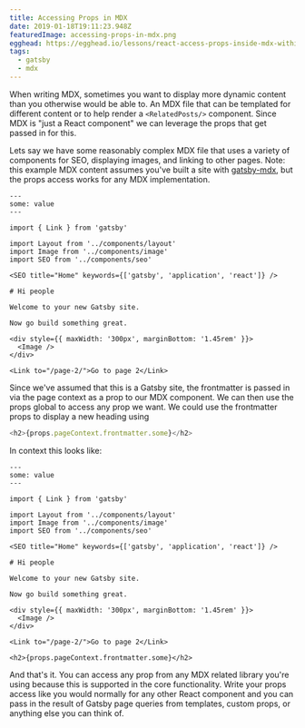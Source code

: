 ```yaml
---
title: Accessing Props in MDX
date: 2019-01-18T19:11:23.948Z
featuredImage: accessing-props-in-mdx.png
egghead: https://egghead.io/lessons/react-access-props-inside-mdx-within-a-gatsby-application/embed
tags:
  - gatsby
  - mdx
---
```

When writing MDX, sometimes you want to display more dynamic content than you otherwise would be able to. An MDX file that can be templated for different content or to help render a `<RelatedPosts/>` component. Since MDX is "just a React component" we can leverage the props that get passed in for this.

Lets say we have some reasonably complex MDX file that uses a variety of components for SEO, displaying images, and linking to other pages. Note: this example MDX content assumes you've built a site with [gatsby-mdx](https://github.com/ChristopherBiscardi/gatsby-mdx), but the props access works for any MDX implementation.

```mdx
---
some: value
---

import { Link } from 'gatsby'

import Layout from '../components/layout'
import Image from '../components/image'
import SEO from '../components/seo'

<SEO title="Home" keywords={['gatsby', 'application', 'react']} />

# Hi people

Welcome to your new Gatsby site.

Now go build something great.

<div style={{ maxWidth: '300px', marginBottom: '1.45rem' }}>
  <Image />
</div>

<Link to="/page-2/">Go to page 2</Link>
```

Since we've assumed that this is a Gatsby site, the frontmatter is passed in via the page context as a prop to our MDX component. We can then use the props global to access any prop we want. We could use the frontmatter props to display a new heading using

```js
<h2>{props.pageContext.frontmatter.some}</h2>
```

In context this looks like:

```mdx
---
some: value
---

import { Link } from 'gatsby'

import Layout from '../components/layout'
import Image from '../components/image'
import SEO from '../components/seo'

<SEO title="Home" keywords={['gatsby', 'application', 'react']} />

# Hi people

Welcome to your new Gatsby site.

Now go build something great.

<div style={{ maxWidth: '300px', marginBottom: '1.45rem' }}>
  <Image />
</div>

<Link to="/page-2/">Go to page 2</Link>

<h2>{props.pageContext.frontmatter.some}</h2>
```

And that's it. You can access any prop from any MDX related library you're using because this is supported in the core functionality. Write your props access like you would normally for any other React component and you can pass in the result of Gatsby page queries from templates, custom props, or anything else you can think of.
